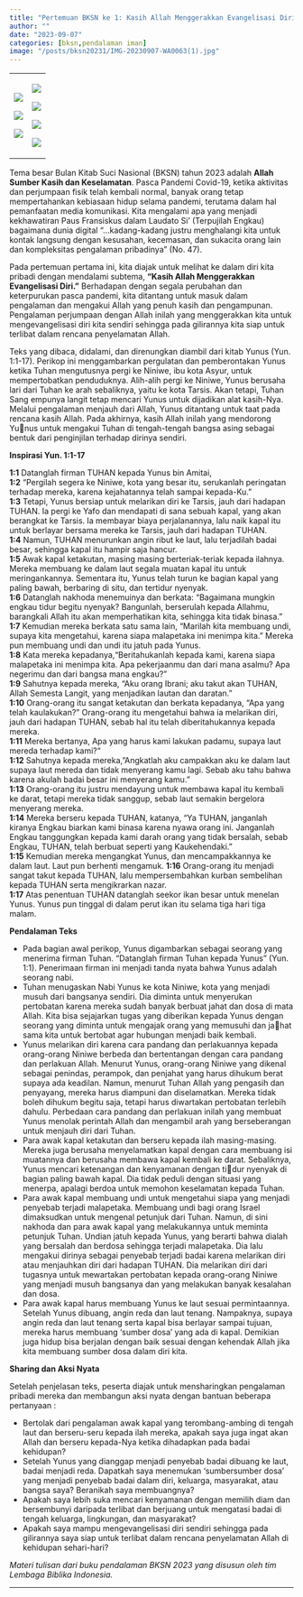 ```yaml
---
title: "Pertemuan BKSN ke 1: Kasih Allah Menggerakkan Evangelisasi Diri"
author: ""
date: "2023-09-07"
categories: [bksn,pendalaman iman]
image: "/posts/bksn20231/IMG-20230907-WA0063(1).jpg"
---
```


+-----------------------------------------------+-----------------------------------------------+
| ![](/posts/bksn20231/IMG-20230907-WA0053.jpg) | ![](IMG-20230907-WA0043.jpg)                  |
|                                               |                                               |
| ![](/posts/bksn20231/IMG-20230907-WA0056.jpg) | ![](/posts/bksn20231/IMG-20230907-WA0045.jpg) |
|                                               |                                               |
| ![](IMG-20230907-WA0038.jpg)                  | ![](/posts/bksn20231/IMG-20230907-WA0046.jpg) |
|                                               |                                               |
|                                               | ![](IMG-20230907-WA0051.jpg)                  |
+-----------------------------------------------+-----------------------------------------------+

Tema besar Bulan Kitab Suci Nasional (BKSN) tahun 2023 adalah **Allah Sumber Kasih dan Keselamatan**. Pasca Pandemi Covid-19, ketika aktivitas dan perjumpaan fisik telah kembali normal, banyak orang tetap mempertahankan kebiasaan hidup selama pandemi, terutama dalam hal pemanfaatan media komunikasi. Kita mengalami apa yang menjadi kekhawatiran Paus Fransiskus dalam Laudato Si' (Terpujilah Engkau) bagaimana dunia digital "...kadang-kadang justru menghalangi kita untuk kontak langsung dengan kesusahan, kecemasan, dan sukacita orang lain dan kompleksitas pengalaman pribadinya" (No. 47).

Pada pertemuan pertama ini, kita diajak untuk melihat ke dalam diri kita pribadi dengan mendalami subtema, **"Kasih Allah Menggerakkan Evangelisasi Diri."** Berhadapan dengan segala perubahan dan keterpurukan pasca pandemi, kita ditantang untuk masuk dalam pengalaman dan mengakui Allah yang penuh kasih dan pengampunan. Pengalaman perjumpaan dengan Allah inilah yang menggerakkan kita untuk mengevangelisasi diri kita sendiri sehingga pada gilirannya kita siap untuk terlibat dalam rencana penyelamatan Allah.

Teks yang dibaca, didalami, dan direnungkan diambil dari kitab Yunus (Yun. 1:1-17). Perikop ini menggambarkan pergulatan dan pemberontakan Yunus ketika Tuhan mengutusnya pergi ke Niniwe, ibu kota Asyur, untuk mempertobatkan penduduknya. Alih-alih pergi ke Niniwe, Yunus berusaha lari dari Tuhan ke arah sebaliknya, yaitu ke kota Tarsis. Akan tetapi, Tuhan Sang empunya langit tetap mencari Yunus untuk dijadikan alat kasih-Nya. Melalui pengalaman menjauh dari Allah, Yunus ditantang untuk taat pada rencana kasih Allah. Pada akhirnya, kasih Allah inilah yang mendorong Yunus untuk mengakui Tuhan di tengah-tengah bangsa asing sebagai bentuk dari penginjilan terhadap dirinya sendiri.

**Inspirasi Yun. 1:1-17**

**1:1** Datanglah firman TUHAN kepada Yunus bin Amitai,\
**1:2** "Pergilah segera ke Niniwe, kota yang besar itu, serukanlah peringatan terhadap mereka, karena kejahatannya telah sampai kepada-Ku."\
**1:3** Tetapi, Yunus bersiap untuk melarikan diri ke Tarsis, jauh dari hadapan TUHAN. Ia pergi ke Yafo dan mendapati di sana sebuah kapal, yang akan berangkat ke Tarsis. Ia membayar biaya perjalanannya, lalu naik kapal itu untuk berlayar bersama mereka ke Tarsis, jauh dari hadapan TUHAN.\
**1:4** Namun, TUHAN menurunkan angin ribut ke laut, lalu terjadilah badai besar, sehingga kapal itu hampir saja hancur.\
**1:5** Awak kapal ketakutan, masing masing berteriak-teriak kepada ilahnya. Mereka membuang ke dalam laut segala muatan kapal itu untuk meringankannya. Sementara itu, Yunus telah turun ke bagian kapal yang paling bawah, berbaring di situ, dan tertidur nyenyak.\
**1:6** Datanglah nakhoda menemuinya dan berkata: "Bagaimana mungkin engkau tidur begitu nyenyak? Bangunlah, berserulah kepada Allahmu, barangkali Allah itu akan memperhatikan kita, sehingga kita tidak binasa."\
**1:7** Kemudian mereka berkata satu sama lain, "Marilah kita membuang undi, supaya kita mengetahui, karena siapa malapetaka ini menimpa kita." Mereka pun membuang undi dan undi itu jatuh pada Yunus.\
**1:8** Kata mereka kepadanya,"Beritahukanlah kepada kami, karena siapa malapetaka ini menimpa kita. Apa pekerjaanmu dan dari mana asalmu? Apa negerimu dan dari bangsa mana engkau?"\
**1:9** Sahutnya kepada mereka, "Aku orang Ibrani; aku takut akan TUHAN, Allah Semesta Langit, yang menjadikan lautan dan daratan."\
**1:10** Orang-orang itu sangat ketakutan dan berkata kepadanya, "Apa yang telah kaulakukan?" Orang-orang itu mengetahui bahwa ia melarikan diri, jauh dari hadapan TUHAN, sebab hal itu telah diberitahukannya kepada mereka.\
**1:11** Mereka bertanya, Apa yang harus kami lakukan padamu, supaya laut mereda terhadap kami?"\
**1:12** Sahutnya kepada mereka, "Angkatlah aku campakkan aku ke dalam laut supaya laut mereda dan tidak menyerang kamu lagi. Sebab aku tahu bahwa karena akulah badai besar ini menyerang kamu."\
**1:13** Orang-orang itu justru mendayung untuk membawa kapal itu kembali ke darat, tetapi mereka tidak sanggup, sebab laut semakin bergelora menyerang mereka.\
**1:14** Mereka berseru kepada TUHAN, katanya, "Ya TUHAN, janganlah kiranya Engkau biarkan kami binasa karena nyawa orang ini. Janganlah Engkau tanggungkan kepada kami darah orang yang tidak bersalah, sebab Engkau, TUHAN, telah berbuat seperti yang Kaukehendaki."\
**1:15** Kemudian mereka mengangkat Yunus, dan mencampakkannya ke dalam laut. Laut pun berhenti mengamuk. **1:16** Orang-orang itu menjadi sangat takut kepada TUHAN, lalu mempersembahkan kurban sembelihan kepada TUHAN serta mengikrarkan nazar.\
**1:17** Atas penentuan TUHAN datanglah seekor ikan besar untuk menelan Yunus. Yunus pun tinggal di dalam perut ikan itu selama tiga hari tiga malam.

**Pendalaman Teks**

-   Pada bagian awal perikop, Yunus digambarkan sebagai seorang yang menerima firman Tuhan. “Datanglah firman Tuhan kepada Yunus” (Yun. 1:1). Penerimaan firman ini menjadi tanda nyata bahwa Yunus adalah seorang nabi.
-   Tuhan menugaskan Nabi Yunus ke kota Niniwe, kota yang menjadi musuh dari bangsanya sendiri. Dia diminta untuk menyerukan pertobatan karena mereka sudah banyak berbuat jahat dan dosa di mata Allah. Kita bisa sejajarkan tugas yang diberikan kepada Yunus dengan seorang yang diminta untuk mengajak orang yang memusuhi dan ja￾hat sama kita untuk bertobat agar hubungan menjadi baik kembali.
-   Yunus melarikan diri karena cara pandang dan perlakuannya kepada orang-orang Niniwe berbeda dan bertentangan dengan cara pandang dan perlakuan Allah. Menurut Yunus, orang-orang Niniwe yang dikenal sebagai penindas, perampok, dan penjahat yang harus dihukum berat supaya ada keadilan. Namun, menurut Tuhan Allah yang pengasih dan penyayang, mereka harus diampuni dan diselamatkan. Mereka tidak boleh dihukum begitu saja, tetapi harus diwartakan pertobatan terlebih dahulu. Perbedaan cara pandang dan perlakuan inilah yang membuat Yunus menolak perintah Allah dan mengambil arah yang berseberangan untuk menjauh diri dari Tuhan.
-   Para awak kapal ketakutan dan berseru kepada ilah masing-masing. Mereka juga berusaha menyelamatkan kapal dengan cara membuang isi muatannya dan berusaha membawa kapal kembali ke darat. Sebaliknya, Yunus mencari ketenangan dan kenyamanan dengan ti￾dur nyenyak di bagian paling bawah kapal. Dia tidak peduli dengan situasi yang menerpa, apalagi berdoa untuk memohon keselamatan kepada Tuhan.
-   Para awak kapal membuang undi untuk mengetahui siapa yang menjadi penyebab terjadi malapetaka. Membuang undi bagi orang Israel dimaksudkan untuk mengenal petunjuk dari Tuhan. Namun, di sini nakhoda dan para awak kapal yang melakukannya untuk meminta petunjuk Tuhan. Undian jatuh kepada Yunus, yang berarti bahwa dialah yang bersalah dan berdosa sehingga terjadi malapetaka. Dia lalu mengakui dirinya sebagai penyebab terjadi badai karena melarikan diri atau menjauhkan diri dari hadapan TUHAN. Dia melarikan diri dari tugasnya untuk mewartakan pertobatan kepada orang-orang Niniwe yang menjadi musuh bangsanya dan yang melakukan banyak kesalahan dan dosa.
-   Para awak kapal harus membuang Yunus ke laut sesuai permintaannya. Setelah Yunus dibuang, angin reda dan laut tenang. Nampaknya, supaya angin reda dan laut tenang serta kapal bisa berlayar sampai tujuan, mereka harus membuang ‘sumber dosa’ yang ada di kapal. Demikian juga hidup bisa berjalan dengan baik sesuai dengan kehendak Allah jika kita membuang sumber dosa dalam diri kita.

**Sharing dan Aksi Nyata**

Setelah penjelasan teks, peserta diajak untuk mensharingkan pengalaman pribadi mereka dan membangun aksi nyata dengan bantuan beberapa pertanyaan :

-   Bertolak dari pengalaman awak kapal yang terombang-ambing di tengah laut dan berseru-seru kepada ilah mereka, apakah saya juga ingat akan Allah dan berseru kepada-Nya ketika dihadapkan pada badai kehidupan?
-   Setelah Yunus yang dianggap menjadi penyebab badai dibuang ke laut, badai menjadi reda. Dapatkah saya menemukan ‘sumbersumber dosa’ yang menjadi penyebab badai dalam diri, keluarga, masyarakat, atau bangsa saya? Beranikah saya membuangnya?
-   Apakah saya lebih suka mencari kenyamanan dengan memilih diam dan bersembunyi daripada terlibat dan berjuang untuk mengatasi badai di tengah keluarga, lingkungan, dan masyarakat?
-   Apakah saya mampu mengevangelisasi diri sendiri sehingga pada gilirannya saya siap untuk terlibat dalam rencana penyelamatan Allah di kehidupan sehari-hari?

*Materi tulisan dari buku pendalaman BKSN 2023 yang disusun oleh tim Lembaga Biblika Indonesia.*

------------------------------------------------------------------------
